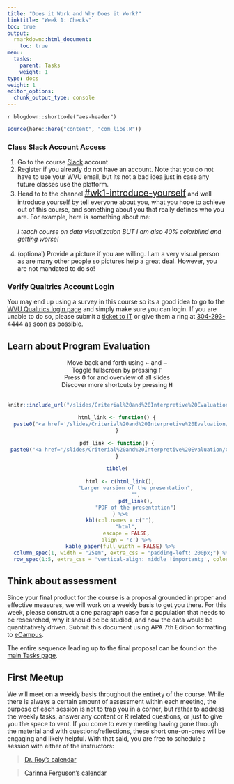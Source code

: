 ```yaml
---
title: "Does it Work and Why Does it Work?"
linktitle: "Week 1: Checks"
toc: true
output:
  rmarkdown::html_document:
    toc: true
menu:
  tasks:
    parent: Tasks
    weight: 1
type: docs
weight: 1
editor_options: 
  chunk_output_type: console
---
```


`r blogdown::shortcode("aes-header")`

```r
source(here::here("content", "com_libs.R"))
```

### Class Slack Account Access

  1. Go to the course [Slack](https://edp611summer2022.slack.com) account 
  2. Register if you already do not have an account. Note that you do not have to use your WVU email, but its not a bad idea just in case any future classes use the platform.
  3. Head to to the channel <span style="font-size:20px">[`#wk1-introduce-yourself`{=html}](https://edp611summer2022.slack.com/archives/C03FC1NUW0N)</span> and well introduce yourself by tell everyone about you, what you hope to achieve out of this course, and something about you that really defines who you are. For example, here is something about me:<br><br>
*I teach course on data visualization BUT I am also 40% colorblind and getting worse!* <br><br>
  4. (optional) Provide a picture if you are willing. I am a very visual person as are many other people so pictures help a great deal. However, you are not mandated to do so!
<br>

### Verify Qualtrics Account Login

You may end up using a survey in this course so its a good idea to go to the [WVU Qualtrics login page](https://wvu.qualtrics.com) and simply make sure you can login. If you are unable to do so, please submit a [ticket to IT](https://wvu.atlassian.net/servicedesk/customer/portals) or give them a ring at <a href="tel:3042934444">304-293-4444</a> as soon as possible.
<br>

## Learn about Program Evaluation

```{=html}
<center>
<div class="wrapper">
    <div class="icon leftright">
      <div class="tooltip"><span style=width:200px;>Move back and forth using <kbd>←</kbd> and <kbd>→</kbd></span></div>
      <span><i class="fas fa-map-signs"></i></span></div>
    <div class="icon info">
      <div class="tooltip"><span style=width:200px;>Toggle fullscreen by pressing <kbd>F</kbd></span></div>
      <span><i class="fas fa-expand-alt"></i></span>
    </div><div class="icon github">
      <div class="tooltip"><span style=width:200px;>Press <kbd>O</kbd> for and overview of all slides</span></div>
      <span><i class="far fa-images"></i></span>
    </div><div class="icon youtube">
      <div class="tooltip"><span style=width:200px;>Discover more shortcuts by pressing <kbd>H</kbd></span></div>
      <span><i class="fas fa-info-circle"></i></span>
    </div>
</div>
</center>
<br>
```

<center>
<div class="holder">

<div class="bigcol">
```r
knitr::include_url("/slides/Criterial%20and%20Interpretive%20Evaluation/Criterial-and-Interpretive-Eval.html")
```
</div>

<div class="smallcol">
```r
html_link <- function() {
  paste0("<a href='/slides/Criterial%20and%20Interpretive%20Evaluation/Criterial-and-Interpretive-Eval.html'>", "<img src='/logos/web-ico.png' alt='Survey Design Page' width='35'>", "</a>")
}

pdf_link <- function() {
 paste0("<a href='/slides/Criterial%20and%20Interpretive%20Evaluation/Criterial-and-Interpretive-Eval.pdf'>", "<img src='/logos/pdf-ico.png' alt='Survey Design PDF' width='35'>", "</a>")
}

tibble(
  
  html <- c(html_link(),
            "Larger version of the presentation",
            "",
            pdf_link(),
            "PDF of the presentation")
  ) %>%
  kbl(col.names = c(""),
      "html",
      escape = FALSE,
      align = 'c') %>%
  kable_paper(full_width = FALSE) %>%
  column_spec(1, width = "25em", extra_css = "padding-left: 200px;") %>%
  row_spec(1:5, extra_css = 'vertical-align: middle !important;', color = "#ffffff", background = "transparent")
```
</div>

</div>

<div class="clear">
</div>
</center>

## Think about assessment

Since your final product for the course is a proposal grounded in proper and effective measures, we will work on a weekly basis to get you there. For this week, please construct a one paragraph case for a population that needs to be researched, why it should be be studied, and how the data would be quantitatively driven. Submit this document using APA 7th Edition formatting to [eCampus]("https://ecampus.wvu.edu/").

The entire sequence leading up to the final proposal can be found on the [main Tasks page](/tasks/#final-proposal). 

## First Meetup

We will meet on a weekly basis throughout the entirety of the course. While there is always a certain amount of assessment within each meeting, the purpose of each session is not to trap you in a corner, but rather to address the weekly tasks, answer any content or R related questions, or just to give you the space to vent. If you come to every meeting having gone through the material and with questions/reflections, these short one-on-ones will be engaging and likely helpful. With that said, you are free to schedule a session with either of the instructors:

> [Dr. Roy's calendar](https://calendly.com/nopiecharts/short15)

> [Carinna Ferguson's calendar](https://calendly.com/carinna-ferguson/611)

